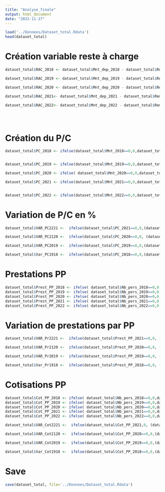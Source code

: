 ```yaml
---
title: "Analyse_finale"
output: html_document
date: "2022-11-27"
---
```



```r
load('../Donnees/Dataset_total.Rdata')
head(dataset_total)
```

# Création variable reste à charge

```r
dataset_total$RAC_2018 <- dataset_total$Mnt_dep_2018 - dataset_total$Remb_rc_2018 - dataset_total$Remb_ro_2018

dataset_total$RAC_2019 <- dataset_total$Mnt_dep_2019 - dataset_total$Remb_rc_2019 - dataset_total$Remb_ro_2019

dataset_total$RAC_2020 <- dataset_total$Mnt_dep_2020 - dataset_total$Remb_rc_2020- dataset_total$Remb_ro_2020

dataset_total$RAC_2021<- dataset_total$Mnt_dep_2021 - dataset_total$Remb_rc_2021 - dataset_total$Remb_ro_2021

dataset_total$RAC_2022<- dataset_total$Mnt_dep_2022 - dataset_total$Remb_rc_2022 - dataset_total$Remb_ro_2022


 
```


# Création du P/C 


```r
dataset_total$PC_2018 <- ifelse(dataset_total$Mnt_2018==0,0,dataset_total$Remb_ro_2018 /dataset_total$Mnt_2018)


dataset_total$PC_2019 <- ifelse(dataset_total$Mnt_2019==0,0,dataset_total$Remb_ro_2019 /dataset_total$Mnt_2019)

dataset_total$PC_2020 <- ifelse( dataset_total$Mnt_2020==0,0,dataset_total$Remb_ro_2020 /dataset_total$Mnt_2020)

dataset_total$PC_2021 <- ifelse(dataset_total$Mnt_2021==0,0,dataset_total$Remb_ro_2021 /dataset_total$Mnt_2021)


dataset_total$PC_2022 <- ifelse(dataset_total$Mnt_2022==0,0,dataset_total$Remb_ro_2022 /dataset_total$Mnt_2022)
```




# Variation de P/C en %

```r
dataset_total$VAR_PC2221 <-  ifelse(dataset_total$PC_2021==0,0,(dataset_total$PC_2022 /dataset_total$PC_2021 -1) *100)

dataset_total$VAR_PC2120 <-  ifelse(dataset_total$PC_2020==0,0, (dataset_total$PC_2021 /dataset_total$PC_2020 -1) *100)

dataset_total$VAR_PC2019 <-  ifelse(dataset_total$PC_2019==0,0,(dataset_total$PC_2020 /dataset_total$PC_2019 -1)*100)

dataset_total$Var_PC1918 <-  ifelse(dataset_total$PC_2018==0,0,(dataset_total$PC_2019 /dataset_total$PC_2018 -1) *100)
```




# Prestations PP


```r
dataset_total$Prest_PP_2018 <- ifelse( dataset_total$Nb_pers_2018==0,0,dataset_total$Remb_ro_2018 / dataset_total$Nb_pers_2018)
dataset_total$Prest_PP_2019 <- ifelse( dataset_total$Nb_pers_2019==0,0,dataset_total$Remb_ro_2019 / dataset_total$Nb_pers_2019)
dataset_total$Prest_PP_2020 <- ifelse( dataset_total$Nb_pers_2020==0,0,dataset_total$Remb_ro_2020 / dataset_total$Nb_pers_2020)
dataset_total$Prest_PP_2021 <- ifelse( dataset_total$Nb_pers_2021==0,0,dataset_total$Remb_ro_2021 / dataset_total$Nb_pers_2021)
dataset_total$Prest_PP_2022 <- ifelse( dataset_total$Nb_pers_2022==0,0,dataset_total$Remb_ro_2022 / dataset_total$Nb_pers_2022)
```


# Variation de prestations par PP 

```r
dataset_total$VAR_Pr2221 <-  ifelse(dataset_total$Prest_PP_2021==0,0, (dataset_total$Prest_PP_2022 /dataset_total$Prest_PP_2021 -1) *100)

dataset_total$VAR_Pr2120 <-  ifelse(dataset_total$Prest_PP_2020==0,0, (dataset_total$Prest_PP_2021 /dataset_total$Prest_PP_2020 -1) *100)

dataset_total$VAR_Pr2019 <-  ifelse(dataset_total$Prest_PP_2019==0,0, (dataset_total$Prest_PP_2020 /dataset_total$Prest_PP_2019 -1)*100)

dataset_total$Var_Pr1918 <-  ifelse(dataset_total$Prest_PP_2018==0,0, (dataset_total$Prest_PP_2019 /dataset_total$Prest_PP_2018  -1)*100)

```

# Cotisations PP


```r
dataset_total$Cot_PP_2018 <- ifelse( dataset_total$Nb_pers_2018==0,0,dataset_total$Mnt_2018/ dataset_total$Nb_pers_2018)
dataset_total$Cot_PP_2019 <- ifelse( dataset_total$Nb_pers_2019==0,0,dataset_total$Mnt_2019 / dataset_total$Nb_pers_2019)
dataset_total$Cot_PP_2020 <- ifelse( dataset_total$Nb_pers_2020==0,0,dataset_total$Mnt_2020 / dataset_total$Nb_pers_2020)
dataset_total$Cot_PP_2021 <- ifelse( dataset_total$Nb_pers_2021==0,0,dataset_total$Mnt_2021 / dataset_total$Nb_pers_2021)
dataset_total$Cot_PP_2022 <- ifelse( dataset_total$Nb_pers_2022==0,0,dataset_total$Mnt_2022 / dataset_total$Nb_pers_2022)
```


```r
dataset_total$VAR_Cot2221 <-  ifelse(dataset_total$Cot_PP_2021,0, (dataset_total$Cot_PP_2022 /dataset_total$Cot_PP_2021 -1)*100)

dataset_total$VAR_Cot2120 <-  ifelse(dataset_total$Cot_PP_2020==0,0,(dataset_total$Cot_PP_2021 /dataset_total$Cot_PP_2020 -1)*100)

dataset_total$VAR_Cot2019 <-  ifelse(dataset_total$Cot_PP_2019==0,0,(dataset_total$Cot_PP_2020 /dataset_total$Cot_PP_2019 -1) *100)

dataset_total$Var_Cot1918 <-  ifelse(dataset_total$Cot_PP_2018==0,0,(dataset_total$Cot_PP_2019 /dataset_total$Cot_PP_2018 -1)*100)

```

# Save


```r
save(dataset_total, file='../Donnees/Dataset_total.Rdata')
```


